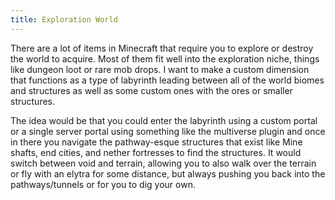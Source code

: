 ```yaml
---
title: Exploration World 
---
```


There are a lot of items in Minecraft that require you to explore or destroy the world to acquire. Most of them fit well into the exploration niche, things like dungeon loot or rare mob drops. I want to make a custom dimension that functions as a type of labyrinth leading between all of the world biomes and structures as well as some custom ones with the ores or smaller structures. 

The idea would be that you could enter the labyrinth using a custom portal or a single server portal using something like the multiverse plugin and once in there you navigate the pathway-esque structures that exist like Mine shafts, end cities, and nether fortresses to find the structures. It would switch between void and terrain, allowing you to also walk over the terrain or fly with an elytra for some distance, but always pushing you back into the pathways/tunnels or for you to dig your own.

